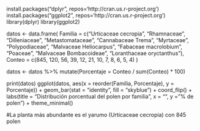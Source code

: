install.packages("dplyr", repos='http://cran.us.r-project.org')
install.packages("ggplot2", repos='http://cran.us.r-project.org')
library(dplyr)
library(ggplot2)

datos <- data.frame(
  Familia = c("Urticaceae cecropia", "Rhamnaceae", "Dilleniaceae", "Metastomataceae",
              "Cannabaceae Trema", "Myrtaceae", "Polypodiaceae", "Malvaceae  Heliocarpus",
              "Fabaceae macrolobium", "Poaceae", "Malvaceae Bombacoideae", "Loranthaceae oryctanthus"),
  Conteo = c(845, 120, 56, 39, 12, 21, 10, 7, 8, 6, 5, 4)
)

datos <- datos %>%
  mutate(Porcentaje = Conteo / sum(Conteo) * 100)

print(datos)
ggplot(datos, aes(x = reorder(Familia, Porcentaje), y = Porcentaje)) +
  geom_bar(stat = "identity", fill = "skyblue") +
  coord_flip() +
  labs(title = "Distribución porcentual del polen por familia",
       x = "", y = "% de polen") +
  theme_minimal()

#La planta más abundante es el yarumo (Urticaceae cecropia) con 845 polen
